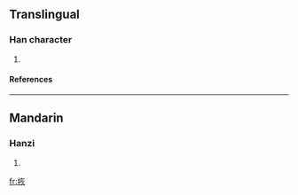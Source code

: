 ==Translingual==
===Han character===
{{Han char|rn=64|rad=手|as=06|sn=9|four=5408<sub>9</sub>|canj=手大火 (QKF)}}
# {{defn|Han|sort=手06}}
====References====
{{Han ref|kx=0428.210|dkj=12011|dj=0777.150|hdz=31868.050|uh=62FB|ud=25339|bh=CEE5|bd=52965}}
----
==Mandarin==
===Hanzi===
{{cmn-hanzi|pin=[[huī]] ([[hui1]])|wg=hui<sup>1</sup>|y=hwei<sup>1</sup>}}
# {{defn|Mandarin}}

[[fr:拻]]